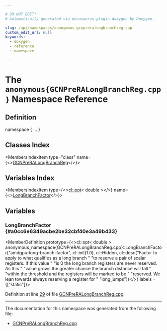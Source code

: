 ```yaml
---

# DO NOT EDIT!
# Automatically generated via docusaurus-plugin-doxygen by Doxygen.

slug: /api/namespaces/anonymous-gcnpreralongbranchreg-cpp-
custom_edit_url: null
keywords:
  - doxygen
  - reference
  - namespace

---
```





# The `anonymous{GCNPreRALongBranchReg.cpp}` Namespace Reference

<DoxygenPage pluginConfig={pluginConfig}>



## Definition

<CodeBlock>namespace &#123; ... &#125;</CodeBlock>

## Classes Index

<MembersIndex>

<MembersIndexItem
  type="class"
  name={<><a href="/docs/api/classes/anonymous-namespace-gcnpreralongbranchreg-cpp-/gcnpreralongbranchreg">GCNPreRALongBranchReg</a></>}>
</MembersIndexItem>

</MembersIndex>

## Variables Index

<MembersIndex>

<MembersIndexItem
  type={<><a href="/docs/api/classes/llvm/cl/opt">cl::opt</a>&lt; double &gt;</>}
  name={<><a href="#a0cc6e6349acbe2be32cbf40e3a49b433">LongBranchFactor</a></>}>
</MembersIndexItem>

</MembersIndex>


<SectionDefinition>

## Variables

### LongBranchFactor {#a0cc6e6349acbe2be32cbf40e3a49b433}

<MemberDefinition
  prototype={<>cl::opt&lt; double &gt; anonymous&#95;namespace&#123;GCNPreRALongBranchReg.cpp&#125;::LongBranchFactor(&quot;amdgpu-long-branch-factor&quot;, cl::init(1.0), cl::Hidden, cl::desc(&quot;Factor to apply to what qualifies as a long branch &quot; &quot;to reserve a pair of scalar registers. If this value &quot; &quot;is 0 the long branch registers are never reserved. As this &quot; &quot;value grows the greater chance the branch distance will fall &quot; &quot;within the threshold and the registers will be marked to be &quot; &quot;reserved. We lean towards always reserving a register for  &quot; &quot;long jumps&quot;))</>}
  labels = {["static"]}>

Definition at line <a href="/docs/api/files/lib/lib/target/lib/target/amdgpu/gcnpreralongbranchreg-cpp/#l00029">29</a> of file <a href="/docs/api/files/lib/lib/target/lib/target/amdgpu/gcnpreralongbranchreg-cpp">GCNPreRALongBranchReg.cpp</a>.
</MemberDefinition>

</SectionDefinition>

<hr/>

The documentation for this namespace was generated from the following file:

<ul>
<li><a href="/docs/api/files/lib/lib/target/lib/target/amdgpu/gcnpreralongbranchreg-cpp">GCNPreRALongBranchReg.cpp</a></li>
</ul>

</DoxygenPage>
